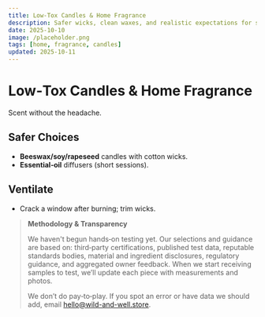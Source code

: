 ```yaml
---
title: Low-Tox Candles & Home Fragrance
description: Safer wicks, clean waxes, and realistic expectations for scent throw.
date: 2025-10-10
image: /placeholder.png
tags: [home, fragrance, candles]
updated: 2025-10-11
---
```

# Low‑Tox Candles & Home Fragrance

Scent without the headache.

## Safer Choices
- **Beeswax/soy/rapeseed** candles with cotton wicks.
- **Essential‑oil** diffusers (short sessions).

## Ventilate
- Crack a window after burning; trim wicks.

> **Methodology & Transparency**
>
> We haven't begun hands‑on testing yet. Our selections and guidance are based on:
> third‑party certifications, published test data, reputable standards bodies, material and ingredient disclosures,
> regulatory guidance, and aggregated owner feedback. When we start receiving samples to test,
> we’ll update each piece with measurements and photos.
>
> We don’t do pay‑to‑play. If you spot an error or have data we should add, email hello@wild-and-well.store.
